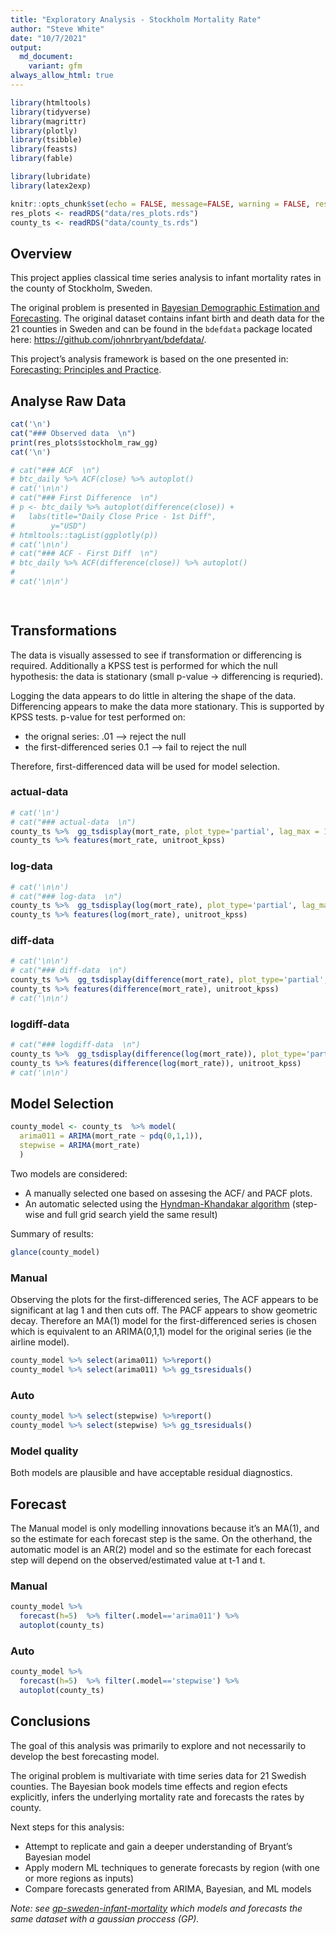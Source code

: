 ```yaml
---
title: "Exploratory Analysis - Stockholm Mortality Rate"
author: "Steve White"
date: "10/7/2021"
output:
  md_document:
    variant: gfm
always_allow_html: true
---
```



```r
library(htmltools)
library(tidyverse)
library(magrittr)
library(plotly)
library(tsibble)
library(feasts)
library(fable)

library(lubridate)
library(latex2exp)

knitr::opts_chunk$set(echo = FALSE, message=FALSE, warning = FALSE, results = "asis")
res_plots <- readRDS("data/res_plots.rds")
county_ts <- readRDS("data/county_ts.rds")

```

## Overview  

This project applies classical time series analysis to infant mortality rates in the county of Stockholm, Sweden.  

The original problem is presented in [Bayesian Demographic Estimation and Forecasting](https://www.taylorfrancis.com/chapters/mono/10.1201/9780429452987-11/infant-mortality-sweden-john-bryant-junni-zhang). The original dataset contains infant birth and death data for the 21 counties in Sweden and can be found in the `bdefdata` package located here: [https://github.com/johnrbryant/bdefdata/](https://github.com/johnrbryant/bdefdata/).   


This project's analysis framework is based on the one presented in:
[Forecasting: Principles and Practice](https://otexts.com/fpp3/arima-r.html).



## Analyse Raw Data {.tabset .tabset-pills}



```r

cat('\n') 
cat("### Observed data  \n")
print(res_plots$stockholm_raw_gg)
cat('\n') 

# cat("### ACF  \n")
# btc_daily %>% ACF(close) %>% autoplot()
# cat('\n\n') 
# cat("### First Difference  \n")
# p <- btc_daily %>% autoplot(difference(close)) +
#   labs(title="Daily Close Price - 1st Diff",
#        y="USD") 
# htmltools::tagList(ggplotly(p))
# cat('\n\n') 
# cat("### ACF - First Diff  \n")
# btc_daily %>% ACF(difference(close)) %>% autoplot()
# 
# cat('\n\n')

  
```

## {-}



## Transformations {.tabset .tabset-pills}

The data is visually assessed to see if transformation or differencing is required.  Additionally a KPSS test is performed for which the null hypothesis: the data is stationary (small p-value -> differencing is requried).

Logging the data appears to do little in altering the shape of the data.  Differencing appears to make the data more stationary.    This is supported by KPSS tests. p-value for test performed on:   


* the orignal series:  .01 --> reject the null
* the first-differenced series  0.1 --> fail to reject the null

Therefore, first-differenced data will be used for model selection.  

### actual-data

```r

# cat('\n') 
# cat("### actual-data  \n")
county_ts %>%  gg_tsdisplay(mort_rate, plot_type='partial', lag_max = 12)
county_ts %>% features(mort_rate, unitroot_kpss)

```

### log-data 

```r

# cat('\n\n') 
# cat("### log-data  \n")
county_ts %>%  gg_tsdisplay(log(mort_rate), plot_type='partial', lag_max = 12)
county_ts %>% features(log(mort_rate), unitroot_kpss)
```

### diff-data 

```r

# cat('\n\n') 
# cat("### diff-data  \n")
county_ts %>%  gg_tsdisplay(difference(mort_rate), plot_type='partial', lag_max = 12)
county_ts %>% features(difference(mort_rate), unitroot_kpss)
# cat('\n\n') 

```

### logdiff-data

```r
# cat("### logdiff-data  \n")
county_ts %>%  gg_tsdisplay(difference(log(mort_rate)), plot_type='partial', lag_max = 12)
county_ts %>% features(difference(log(mort_rate)), unitroot_kpss)
# cat('\n\n') 


```

## {-}



## Model Selection {.tabset .tabset-pills}

```r
county_model <- county_ts  %>% model(
  arima011 = ARIMA(mort_rate ~ pdq(0,1,1)),
  stepwise = ARIMA(mort_rate)
  )
```

Two models are considered:  

* A manually selected one based on assesing the ACF/ and PACF plots.
* An automatic selected using the [Hyndman-Khandakar algorithm](https://otexts.com/fpp3/arima-r.html) (step-wise and full grid search yield the same result)

Summary of results:
```r
glance(county_model)
```





### Manual

Observing the plots for the first-differenced series, The ACF appears to be significant at lag 1 and then cuts off.  The PACF appears to show geometric decay.  Therefore an MA(1) model for the first-differenced series is chosen which is equivalent to an ARIMA(0,1,1) model for the original series (ie the airline model).  

```r

county_model %>% select(arima011) %>%report()
county_model %>% select(arima011) %>% gg_tsresiduals()


```



### Auto  


```r

county_model %>% select(stepwise) %>%report()
county_model %>% select(stepwise) %>% gg_tsresiduals()


```

### Model quality

Both models are plausible and have acceptable residual diagnostics.  

## {-}

## Forecast {.tabset .tabset-pills}

The Manual model is only modelling innovations because it's an MA(1), and so the estimate for each forecast step is the same.  On the otherhand, the automatic model is an AR(2) model and so the estimate for each forecast step will depend on the observed/estimated value at t-1 and t.  


### Manual

```r
county_model %>%
  forecast(h=5)  %>% filter(.model=='arima011') %>%
  autoplot(county_ts)
```

### Auto

```r
county_model %>%
  forecast(h=5)  %>% filter(.model=='stepwise') %>%
  autoplot(county_ts)
```

## {-}


## Conclusions

The goal of this analysis was primarily to explore and not necessarily to develop the best forecasting model.  

The original problem is multivariate with time series data for 21 Swedish counties.  The Bayesian book models time effects and region efects explicitly, infers the underlying mortality rate and forecasts the rates by county.

Next steps for this analysis:  

* Attempt to replicate and gain a deeper understanding of Bryant's Bayesian model
* Apply modern ML techniques to generate forecasts by region (with one or more regions as inputs)
* Compare forecasts generated from ARIMA, Bayesian, and ML models

*Note: see [gp-sweden-infant-mortality](https://github.com/stevemichaelwhite/gp-sweden-infant-mortality) which models and forecasts the same dataset with a gaussian proccess (GP).*


